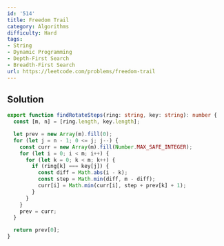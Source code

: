 ```yaml
---
id: '514'
title: Freedom Trail
category: Algorithms
difficulty: Hard
tags:
- String
- Dynamic Programming
- Depth-First Search
- Breadth-First Search
url: https://leetcode.com/problems/freedom-trail
---
```


## Solution

```typescript filename="solution.ts" copy
export function findRotateSteps(ring: string, key: string): number {
  const [m, n] = [ring.length, key.length];

  let prev = new Array(m).fill(0);
  for (let j = n - 1; 0 <= j; j--) {
    const curr = new Array(m).fill(Number.MAX_SAFE_INTEGER);
    for (let i = 0; i < m; i++) {
      for (let k = 0; k < m; k++) {
        if (ring[k] === key[j]) {
          const diff = Math.abs(i - k);
          const step = Math.min(diff, m - diff);
          curr[i] = Math.min(curr[i], step + prev[k] + 1);
        }
      }
    }
    prev = curr;
  }

  return prev[0];
}
```

